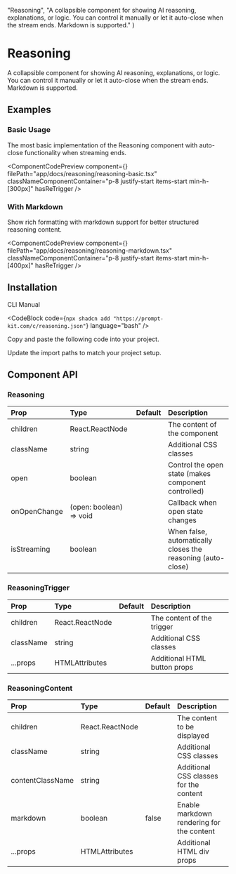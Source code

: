 
  "Reasoning",
  "A collapsible component for showing AI reasoning, explanations, or logic. You can control it manually or let it auto-close when the stream ends. Markdown is supported."
)

# Reasoning

A collapsible component for showing AI reasoning, explanations, or logic. You can control it manually or let it auto-close when the stream ends. Markdown is supported.

## Examples

### Basic Usage

The most basic implementation of the Reasoning component with auto-close functionality when streaming ends.

<ComponentCodePreview
  component={<ReasoningBasic />}
  filePath="app/docs/reasoning/reasoning-basic.tsx"
  classNameComponentContainer="p-8 justify-start items-start min-h-[300px]"
  hasReTrigger
/>

### With Markdown

Show rich formatting with markdown support for better structured reasoning content.

<ComponentCodePreview
  component={<ReasoningMarkdown />}
  filePath="app/docs/reasoning/reasoning-markdown.tsx"
  classNameComponentContainer="p-8 justify-start items-start min-h-[400px]"
  hasReTrigger
/>

## Installation

<Tabs defaultValue="cli">

<TabsList>
  <TabsTrigger value="cli">CLI</TabsTrigger>
  <TabsTrigger value="manual">Manual</TabsTrigger>
</TabsList>

<TabsContent value="cli">

<CodeBlock
  code={`npx shadcn add "https://prompt-kit.com/c/reasoning.json"`}
  language="bash"
/>

</TabsContent>

<TabsContent value="manual">

<Steps>

<Step>Copy and paste the following code into your project.</Step>

<CodeBlock filePath="components/prompt-kit/reasoning.tsx" language="tsx" />

<Step>Update the import paths to match your project setup.</Step>

</Steps>

</TabsContent>

</Tabs>

## Component API

### Reasoning

| Prop         | Type                    | Default | Description                                                 |
| :----------- | :---------------------- | :------ | :---------------------------------------------------------- |
| children     | React.ReactNode         |         | The content of the component                                |
| className    | string                  |         | Additional CSS classes                                      |
| open         | boolean                 |         | Control the open state (makes component controlled)         |
| onOpenChange | (open: boolean) => void |         | Callback when open state changes                            |
| isStreaming  | boolean                 |         | When false, automatically closes the reasoning (auto-close) |

### ReasoningTrigger

| Prop      | Type            | Default | Description                  |
| :-------- | :-------------- | :------ | :--------------------------- |
| children  | React.ReactNode |         | The content of the trigger   |
| className | string          |         | Additional CSS classes       |
| ...props  | HTMLAttributes  |         | Additional HTML button props |

### ReasoningContent

| Prop             | Type            | Default | Description                               |
| :--------------- | :-------------- | :------ | :---------------------------------------- |
| children         | React.ReactNode |         | The content to be displayed               |
| className        | string          |         | Additional CSS classes                    |
| contentClassName | string          |         | Additional CSS classes for the content    |
| markdown         | boolean         | false   | Enable markdown rendering for the content |
| ...props         | HTMLAttributes  |         | Additional HTML div props                 |
